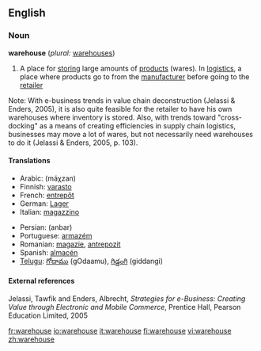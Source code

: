 ==English==

===Noun===
'''warehouse''' (''plural:'' [[warehouses]])

# A place for [[store|storing]] large amounts of [[product]]s (wares). In [[logistics]], a place where products go to from the [[manufacturer]] before going to the [[retailer]]

Note: With e-business trends in value chain deconstruction (Jelassi & Enders, 2005), it is also quite feasible for the retailer to have his own warehouses where inventory is stored. Also, with trends toward "cross-docking" as a means of creating efficiencies in supply chain logistics, businesses may move a lot of wares, but not necessarily need warehouses to do it (Jelassi & Enders, 2005, p. 103).

====Translations====
{{top}}
*Arabic: {{ARchar|[[مخزن]]}} (máχzan) {{m}}
*Finnish: [[varasto]]
*French: [[entrepôt]] {{m}}
*German: [[Lager]] {{n}}
*Italian: [[magazzino]] {{m}}
{{mid}}
*Persian: {{FAchar|[[انبار]]}} (anbar)
*Portuguese: [[armazém]] {{m}}
*Romanian: [[magazie]], [[antrepozit]]
*Spanish: [[almacén]] {{m}}
*[[Telugu]]: [[గోదాము]] (gOdaamu), [[గిడ్డంగి]] (giddangi)
{{bottom}}

====External references====
Jelassi, Tawfik and Enders, Albrecht, ''Strategies for e-Business: Creating Value through Electronic and Mobile Commerce'', Prentice Hall, Pearson Education Limited, 2005

[[fr:warehouse]]
[[io:warehouse]]
[[it:warehouse]]
[[fi:warehouse]]
[[vi:warehouse]]
[[zh:warehouse]]
